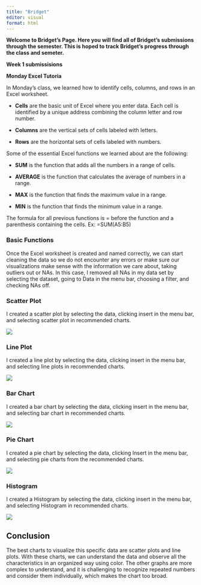 ```yaml
---
title: "Bridget"
editor: visual
format: html
---
```


**Welcome to Bridget's Page. Here you will find all of Bridget's submissions through the semester. This is hoped to track Bridget's progress through the class and semeter.**

**Week 1 submissisions**

**Monday Excel Tutoria**

In Monday's class, we learned how to identify cells, columns, and rows in an Excel worksheet.

-   **Cells** are the basic unit of Excel where you enter data. Each cell is identified by a unique address combining the column letter and row number.

-   **Columns** are the vertical sets of cells labeled with letters.

-   **Rows** are the horizontal sets of cells labeled with numbers.

Some of the essential Excel functions we learned about are the following:

-   **SUM** is the function that adds all the numbers in a range of cells.

-   **AVERAGE** is the function that calculates the average of numbers in a range.

-   **MAX** is the function that finds the maximum value in a range.

-   **MIN** is the function that finds the minimum value in a range.

The formula for all previous functions is = before the function and a parenthesis containing the cells. Ex: =SUM(A5:B5)

### Basic Functions

Once the Excel worksheet is created and named correctly, we can start cleaning the data so we do not encounter any errors or make sure our visualizations make sense with the information we care about, taking outliers out or NAs. In this case, I removed all NAs in my data set by selecting the dataset, going to Data in the menu bar, choosing a filter, and checking NAs off.

### Scatter Plot

I created a scatter plot by selecting the data, clicking insert in the menu bar, and selecting scatter plot in recommended charts.

![](Scatterplot.png)

### Line Plot

I created a line plot by selecting the data, clicking insert in the menu bar, and selecting line plots in recommended charts.

![](Lineplot.png)

### Bar Chart

I created a bar chart by selecting the data, clicking insert in the menu bar, and selecting bar chart in recommended charts.

![](Barchart.png)

### Pie Chart

I created a pie chart by selecting the data, clicking Insert in the menu bar, and selecting pie charts from the recommended charts.

![](Piechart.png)

### Histogram

I created a Histogram by selecting the data, clicking insert in the menu bar, and selecting Histogram in recommended charts.

![](Histogram.png)

## Conclusion

The best charts to visualize this specific data are scatter plots and line plots. With these charts, we can understand the data and observe all the characteristics in an organized way using color. The other graphs are more complex to understand, and it is challenging to recognize repeated numbers and consider them individually, which makes the chart too broad.

